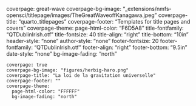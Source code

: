   coverpage: great-wave
  coverpage-bg-image: "_extensions/nmfs-opensci/titlepage/images/TheGreatWaveoffKanagawa.jpeg"
  coverpage-title: "quarto_titlepages"
  coverpage-footer: "Templates for title pages and covers"
  coverpage-theme:
    page-html-color: "F6D5A8"
    title-fontfamily: "QTDublinIrish.otf"
    title-fontsize: 40
    title-align: "right"
    title-bottom: "10in"
    header-style: "none"
    author-style: "none"
    footer-fontsize: 20
    footer-fontfamily: "QTDublinIrish.otf"
    footer-align: "right"
    footer-bottom: "9.5in"
    date-style: "none"
    bg-image-fading: "north"

    coverpage: true
    coverpage-bg-image: "figures/herbig-haro.png"
    coverpage-title: "La loi de la gravitation universelle"
    coverpage-footer: ""
    coverpage-theme:
      page-html-color: "FFFFFF"
      bg-image-fading: "north"